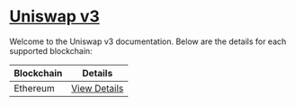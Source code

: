 # [Uniswap v3](https://app.uniswap.org/)

Welcome to the Uniswap v3 documentation. Below are the details for each supported blockchain:

| Blockchain | Details                                  |
| ---------- | ---------------------------------------- |
| Ethereum   | [View Details](./uniswapV3/ethereum.mdx) |
